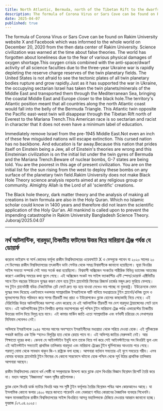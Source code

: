 ```yaml
---
title: North Atlantic, Bermuda, north of the Tibetan Rift to the dwarfs at Mariana Trench
description: The formula of Corona Virus or Sars Cove can be found on Rakim University website X and Facebook which was informed to the whole world on December 20, 2020 from the then data center of Rakim University. Science civilization was warned at the time about false theories.
date: 2025-04-07
published: true
---
```


The formula of Corona Virus or Sars Cove can be found on Rakim University website X and Facebook which was informed to the whole world on December 20, 2020 from the then data center of Rakim University. Science civilization was warned at the time about false theories.
The world has forgotten about loneliness due to the fear of various physical damages of oxygen shortage.This oxygen crisis combined with the anti-space/dwarf activity of all science faculties due to the three-year Ukraine war is rapidly depleting the reserve charge reserves of the twin planetary fields. The United States is not afraid to see the tectonic plates of all twin planetary bodies rupture and grow rapidly.Just as it has supported the war in Ukraine, the occupying sectarian Israel has taken the twin planets/minerals of the Middle East and transported them through the Mediterranean Sea, bringing the coastal Middle East and Europe closer to the black hole.The territory's Atlantic position meant that all countries along the north Atlantic coast would fall into the belly of the Bermuda Triangle. This Atlantic twin opposite the Pacific east-west twin will disappear through the Tibetan Rift north of Everest to the Mariana Trench.This American race is so sectarian and racist in character that it does not even have a minimum label of education.

Immediately remove Israel from the pre-1945 Middle East.Not even an inch of these few misguided nations will escape extinction. This cursed nation has no backbone.  And education is far away.Because this nation that prides itself on Einstein being a Jew, all of Einstein's theories are wrong and this Einsteinian civilization is on the initial list under the twin gyres of Bermuda and the Mariana Trench.Beware of nuclear bombs, G-7 states are being told. You are the poorest in this age of present civilization.  You are on the initial list for the sun rising from the west to deploy these bombs on any surface of the planetary twin field.Rakim University does not make Black Hole Theory science analysis reports aimed at any religious group or community. Almighty Allah is the Lord of all 'scientific' creations.

The Black hole theory, dark matter theory and the analysis of making all creations in twin formula are also in the Holy Quran.
Which no Islamic scholar could know in 1400 years and therefore did not learn the scientific application of the Holy Qur'an. All mankind is called upon to prevent the impending catastrophe in Rakim University Bangladesh Science Theory.
Juboraj/2025.04.07

---

## নর্থ আটলান্টিক, বারমুডা,তিব্বতীয় ফাটলের উত্তর দিয়ে মারিয়ানা ট্রেঞ্জ পর্যন্ত যে ডোয়ার্ফ 

করোনা ভাইরাস বা সার্স কোভের ফর্মূলা রাকীম বিশ্ববিদ্যালয়ের ওয়েবসাইট X ও ফেসবুকে পাবেন যা ২০২০ সালের ২০ শে ডিসেম্বর রাকীম বিশ্ববিদ্যালয়ের তৎকালীন  ডাটা সেন্টার থেকে সমগ্র বিশ্ববাসীকে জানানো হয়েছিলো। ভূয়া থিওরির সাইন্স সভ‍্যতা সম্পর্কে সেই সময় সতর্ক করা হয়েছিলো। বিশ্ববাসী অক্সিজেন সংকটের শারীরিক বিভিন্ন ড‍্যামেজ আতঙ্কের কারণে একাকিত্ব সময়ের কথা ভুলে গেছে। এই অক্সিজেন সংকট সব  সাইন্স ফ‍্যাকাল্টির এন্টি স্পেস/ডোয়ার্ফ  এক্টিভিটির সাথে তিন বছরের ইউক্রেন যুদ্ধের কারণ যোগ হয়ে  টুইন প্ল‍্যানেটারি ফিল্ডের রিজার্ভ চার্জের মজুদ দ্রুত ফুরিয়ে ফেলছে।  সব টুইন প্ল‍্যানেটারী বডির  টেকটোনিক প্লেট ফেটে দ্রুত বড় হয়ে যাওয়া দেখেও ভয় পাচ্ছে না যুক্তরাষ্ট্র। ইউক্রেনকে যেমন যুদ্ধের মদদ দিয়েছে একইভাবে দখলদার সাম্প্রদায়িক ইসরাইলকে ঘাটি বানিয়ে মধ‍্যপ্রাচ‍্যের টুইন প্ল‍্যানেট/খনিজ তুলে ও ভূমধ‍্যসাগর দিয়ে পরিবহন করে সাগর তীরবর্তী মধ‍্য প্রাচ‍‍্য ও ইউরোপকেও  ব্ল‍্যাক হোলের কাছাকাছি নিয়ে গেছে। এই টেরিটোরির উত্তর  আটলান্টিকের অবস্হা এমন করেছে যে এই আটলান্টিক তীরবর্তী সব দেশ  বারমুডা ট্রায়াঙ্গেলের পেটে চলে যাবে। এই আটলান্টিকের  টুইন বিপরীত প্রশান্ত মহাসাগরের পূর্ব পশ্চিম টুইন মারিয়ানা ট্রেঞ্জ পর্যন্ত এভারেস্টের তিব্বতীয় উত্তরের ফাটল দিয়ে বিলুপ্ত হয়ে যাবে। এই কামার মার্কিন জাতি এতো সাম্প্রদায়িক এবং বর্ণবাদী চরিত্রের যে লেখাপড়ার মিনিমাম লেবেলও নেই।

অবিলম্বে ইসরাইলকে ১৯৪৫ সালের আগের অবস্হানে ইসরাইলীদের মধ‍্যপ্রাচ‍্য থেকে সরিয়ে দেওয়া হোক। এই গুটিকয়েক পথভ্রষ্ট জাতির  এক ইঞ্চি স্হানও বিলুপ্তির হাত থেকে রেহায় পাবে না। এই অভিশপ্ত জাতির মেরুদন্ডই নেই।  আর শিক্ষাতো দূরের কথা। কেননা যে আইনস্টাইন ইহুদি বলে তাকে নিয়ে গর্ব করে সেই আইনস্টাইনের সব থিওরিই ভুল এবং এই আইনস্টাইন সভ‍্যতাই প্রাথমিক তালিকায় বারমুডা এবং মারিয়ানা ট্রেঞ্জের টুইন ঘূর্নিপাকের আওতায় পরে গেছে। পরমাণু বোমা থেকে সাবধান থাকুন জি-৭ রাষ্ট্রকে বলা হচ্ছে। আপনারা বর্তমান সভ‍্যতার এই যুগে সবচেয়ে গরীব।  এসব বোমার ব‍্যবহার প্ল‍্যানেটারি টুইন ফিল্ডের যে কোনো সারফেসে ঘটানো  হোক পশ্চিম থেকে সূর্য উঠার প্রাথমিক তালিকায় আপনারা আছেন।

রাকীম বিশ্ববিদ্যালয় কোনো ধর্ম গোষ্ঠী বা সম্প্রদায়কে উদ্দেশ‍্য করে ব্ল‍্যাক হোল থিওরির বিজ্ঞান বিশ্লেষন রিপোর্ট তৈরি করে না। মহান আল্লাহ 'বিজ্ঞানময়' সকল সৃষ্টির প্রতিপালক।

ব্ল‍্যাক হোল থিওরি ডার্ক ম‍্যাটার থিওরি আর সব সৃষ্টি টুইন ফর্মূলায় তৈরির বিশ্লেষন পবিত্র আল কোরআনেও আছে। যা ইসলামিক কোনো স্কলার ১৪০০ বছরে জানতে পারেননি এবং যেকারণে  পবিত্র কোরানের বৈজ্ঞানিক ব‍্যবহার শিখেননি। সকল মানবজাতিকে রাকীম বিশ্ববিদ্যালয়ের সাইন্স থিওরিতে আসন্ন মহাবিপদকে ঠেকিয়ে দেওয়ার আহ্বান জানানো হচ্ছে।   
যুবরাজ /০৭.০৪.২০২৫।

